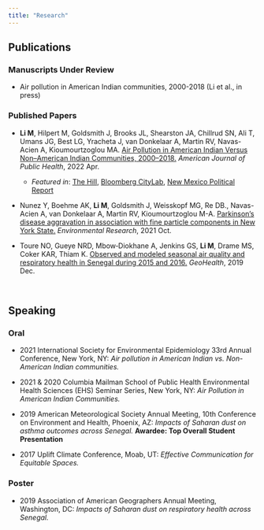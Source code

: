 ```yaml
---
title: "Research"
---
```


## Publications

### Manuscripts Under Review
* Air pollution in American Indian communities, 2000-2018 (Li et al., in press)


### Published Papers
* **Li M**, Hilpert M, Goldsmith J, Brooks JL, Shearston JA, Chillrud SN, Ali T, Umans JG, Best LG, Yracheta J, van Donkelaar A, Martin RV, Navas-Acien A, Kioumourtzoglou MA. [Air Pollution in American Indian Versus Non–American Indian Communities, 2000–2018.](https://doi.org/10.2105/AJPH.2021.306650) *American Journal of Public Health*, 2022 Apr.
  + *Featured in*: [The Hill](https://thehill.com/policy/equilibrium-sustainability/599448-american-indian-communities-benefit-less-from-downward/), [Bloomberg CityLab](https://www.bloomberg.com/news/articles/2022-03-23/study-documents-air-pollution-burden-on-tribal-lands), [New Mexico Political Report](https://nmpoliticalreport.com/2022/04/08/study-finds-native-american-communities-face-greater-air-pollution-burdens)
\  
\
  
* Nunez Y, Boehme AK, **Li M**, Goldsmith J, Weisskopf MG, Re DB., Navas-Acien A, 
van Donkelaar A, Martin RV, Kioumourtzoglou M-A. [Parkinson’s disease aggravation in association with fine particle components in New York State.](https://doi.org/10.1016/j.envres.2021.111554) *Environmental Research*, 2021 Oct. 

* Toure NO, Gueye NRD, Mbow‐Diokhane A, Jenkins GS, **Li M**, Drame MS, Coker KAR, Thiam K. [Observed and modeled seasonal air quality and respiratory health in Senegal during 2015 and 2016.](https://agupubs.onlinelibrary.wiley.com/doi/full/10.1029/2019GH000214) *GeoHealth*, 2019 Dec. 
 
<br>


## Speaking

### Oral

* 2021 International Society for Environmental Epidemiology 33rd Annual Conference, New York, NY:  _Air pollution in American Indian vs. Non-American Indian communities._

* 2021 & 2020 Columbia Mailman School of Public Health Environmental Health Sciences (EHS) Seminar Series, New York, NY:  _Air Pollution in American Indian Communities._

* 2019 American Meteorological Society Annual Meeting, 10th Conference on 
Environment and Health, Phoenix, AZ: _Impacts of Saharan dust on asthma outcomes across Senegal._ **Awardee: Top Overall Student Presentation**

* 2017 Uplift Climate Conference, Moab, UT: _Effective Communication for Equitable Spaces._

### Poster
* 2019 Association of American Geographers Annual Meeting, Washington, DC: _Impacts of Saharan dust on respiratory health across Senegal._





